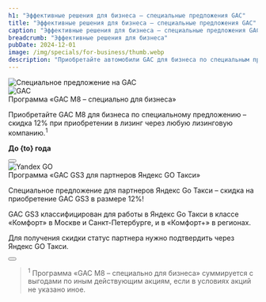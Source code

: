 ```yaml
---
h1: "Эффективные решения для бизнеса – специальные предложения GAC"
title: "Эффективные решения для бизнеса – специальные предложения GAC"
caption: "Эффективные решения для бизнеса – специальные предложения GAC"
breadcrumb: "Эффективные решения для бизнеса"
pubDate: 2024-12-01
image: /img/specials/for-business/thumb.webp
description: "Приобретайте автомобили GAC для бизнеса по специальным предложениям"
---
```




<picture>
	<source media="(min-width: 768px)" srcset="/img/specials/for-business/banner.webp" />
	<source media="(min-width: 320px)" srcset="/img/specials/for-business/thumb.webp" />
	<img src="/img/specials/for-business/banner.webp" class="mb-10" alt="Специальное предложение на GAC" />
</picture>

<div class="flex flex-col lg:flex-row mb-14 lg:mb-20">
	<img src="/img/specials/for-business/thumb.webp" class="h-auto object-cover object-center w-full lg:w-1/2" alt="GAC" />
	<div class="w-full lg:w-1/2 lg:pl-10 xl:pl-20 py-10">	
		<div class="text-xl sm:text-3xl xl:text-4xl font-bold mb-7">Программа «GAC M8 – специально для бизнеса»</div>
		<p>Приобретайте GAC M8 для бизнеса по специальному предложению – скидка 12% при приобретении в лизинг через любую лизинговую компанию.<sup>1</sup></p>
		<p><b>До {to} года</b></p>
		<div class="flex gap-4 mt-10">
			<Button 
				classes="popup-link w-fit inline-block !px-4 xl:!px-8 !py-2 xl:!py-3 !text-white !no-underline !mb-0" 
				url="#common-modal" 
				title="Получить предложение"
				dataTitle="Программа «GAC M8 – специально для бизнеса»"
				dataFormName={`Получить предложение. Программа «GAC M8 – специально для бизнеса»`}
			/>
		</div>
	</div>
</div>

<div class="flex flex-col lg:flex-row-reverse mb-14 lg:mb-20">
	<img src="/img/specials/for-business/yandex-go.webp" class="h-auto object-cover object-center w-full lg:w-1/2" alt="Yandex GO" />
	<div class="w-full lg:w-1/2 lg:pr-10 xl:pr-20 py-10">	
		<div class="text-xl sm:text-3xl xl:text-4xl font-bold mb-7">Программа «GAC GS3 для партнеров Яндекс GO Такси»</div>
		<p>Специальное предложение для партнеров Яндекс Go Такси – скидка на приобретение GAC GS3 в размере 12%!</p>
		<p>GAC GS3 классифицирован для работы в Яндекс Go Такси в классе «Комфорт» в Москве и Санкт-Петербурге, и в «Комфорт+» в регионах.</p>
		<p>Для получения скидки статус партнера нужно подтвердить через Яндекс GO Такси.</p>
		<div class="flex gap-4 mt-10">
			<Button 
				classes="popup-link w-fit inline-block !px-4 xl:!px-8 !py-2 xl:!py-3 !text-white !no-underline !mb-0" 
				url="#common-modal" 
				title="Получить предложение"
				dataTitle="Программа «GAC GS3 для партнеров Яндекс GO Такси»"
				dataFormName={`Получить предложение. Программа «GAC GS3 для партнеров Яндекс GO Такси»`}
			/>
		</div>
	</div>
</div>

<SpecialSalonsInfo dataFormName="Эффективные решения для бизнеса – специальные предложения GAC" />

> <sup>1</sup> Программа «GAC M8 – специально для бизнеса» суммируется с выгодами по иным действующим акциям, если в условиях акций не указано иное.